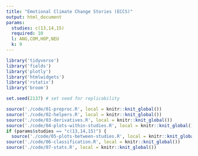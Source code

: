 ```yaml
---
title: "Emotional Climate Change Stories (ECCS)"
output: html_document
params:
  studies: c(13,14,15)
  required: 10
  l: ANG,COM,HOP,NEU
  k: 9
---
```


```r
library('tidyverse')
library('fields')
library('plotly')
library('htmlwidgets')
library('rstatix')
library('broom')

set.seed(2137) # set seed for replicability

source('./code/01-preproc.R', local = knitr::knit_global())
source('./code/02-helpers.R', local = knitr::knit_global())
source('./code/03-derivatives.R', local = knitr::knit_global())
source('./code/04-plots-within-studies.R', local = knitr::knit_global())
if (params$studies == "c(13,14,15)") {
  source('./code/05-plots-between-studies.R', local = knitr::knit_global())}
source('./code/06-classification.R', local = knitr::knit_global())
source('./code/07-stats.R', local = knitr::knit_global())
```
